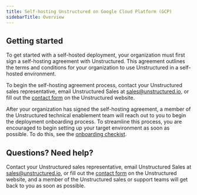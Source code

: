 ```yaml
---
title: Self-hosting Unstructured on Google Cloud Platform (GCP)
sidebarTitle: Overview
---
```


## Getting started

To get started with a self-hosted deployment, your organization must first sign a self-hosting agreement with Unstructured. 
This agreement outlines the terms and conditions for your organization to use Unstructured in a self-hosted environment.

To begin the self-hosting agreement process, contact your Unstructured sales representative, email Unstructured Sales at [sales@unstructured.io](mailto:sales@unstructured.io), or fill out the 
[contact form](https://unstructured.io/contact) on the Unstructured website.

After your organization has signed the self-hosting agreement, a member of the Unstructured technical enablement team will reach out to you to begin the 
deployment onboarding process. To streamline this process, you are encouraged to begin setting up your target environment as soon as possible. To do this, 
see the [onboarding checkist](/self-hosted/gcp/onboard).

## Questions? Need help?

Contact your Unstructured sales representative, email Unstructured Sales at [sales@unstructured.io](mailto:sales@unstructured.io), or fill out the 
[contact form](https://unstructured.io/contact) on the Unstructured website, and a member of the Unstructured sales or support teams 
will get back to you as soon as possible.